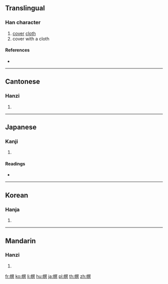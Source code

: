 {{character info/new}}
==Translingual==

===Han character===
{{Han char|rn=50|rad=巾|as=10|sn=13|four=47280|canj=LBBAC|ids=⿰巾冥}}

# [[cover]] [[cloth]]
# cover with a cloth

====References====
* {{Han ref|kx=0335.040|dkj=09024|dj=0642.110|hdz=10751.050|uh=5E4E|ud=24142|bh=DD59|bd=56665}}

----

==Cantonese==

===Hanzi===
{{yue-hanzi|jyut=[[mik6]]|y=mik6}}

# {{defn|lang=yue|sort=巾10}}

----

==Japanese==

===Kanji===
{{ja-kanji|grade=|rs=巾10}}

# {{defn|lang=ja|sort=巾10}}

====Readings====
* {{ja-readings|on=[[べき]] (beki)|kun=[[とばり]] (tobari)}}

----

==Korean==

===Hanja===
{{ko-hanja|hangeul=멱|rv=myeok|mr=myŏk}}

# {{defn|lang=ko|sort=巾10}}

----

==Mandarin==

===Hanzi===
{{cmn-hanzi|pin=[[mì]] ([[mi4]])|wg=mi<sup>4</sup>}}

# {{defn|lang=cmn|sort=巾10}}

[[fr:幎]]
[[ko:幎]]
[[li:幎]]
[[hu:幎]]
[[ja:幎]]
[[pl:幎]]
[[th:幎]]
[[zh:幎]]